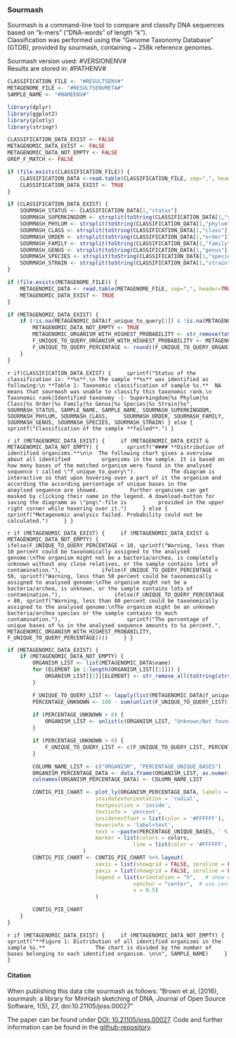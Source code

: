 ### Sourmash

Sourmash is a command-line tool to compare and classify DNA sequences based on "k-mers" ("DNA-words" of length "k").   
Classification was performed using the "Genome Taxonomy Database" (GTDB), provided by sourmash, containing ~ 258k reference genomes.  

Sourmash version used: #VERSIONENV#  
Results are stored in: #PATHENV#  

```r
CLASSIFICATION_FILE <- "#RESULTSENV#"
METAGENOME_FILE <- "#RESULTSENVMETA#"
SAMPLE_NAME <- "#NAMEENV#"

library(dplyr)
library(ggplot2)
library(plotly)
library(stringr)

CLASSIFICATION_DATA_EXIST <- FALSE
METAGENOMIC_DATA_EXIST <- FALSE
METAGENOMIC_DATA_NOT_EMPTY <- FALSE
GREP_F_MATCH <- FALSE

if (file.exists(CLASSIFICATION_FILE)) {
	CLASSIFICATION_DATA <-read.table(CLASSIFICATION_FILE, sep=",", header=TRUE, na.strings = c("", "NA"))
	CLASSIFICATION_DATA_EXIST <- TRUE
} 

if (CLASSIFICATION_DATA_EXIST) {
	SOURMASH_STATUS <- CLASSIFICATION_DATA[1,"status"]
	SOURMASH_SUPERKINGDOM <- strsplit(toString(CLASSIFICATION_DATA[1,"superkingdom"]), '__')[[1]][2]
	SOURMASH_PHYLUM <- strsplit(toString(CLASSIFICATION_DATA[1,"phylum"]), '__')[[1]][2]
	SOURMASH_CLASS <- strsplit(toString(CLASSIFICATION_DATA[1,"class"]), '__')[[1]][2]
	SOURMASH_ORDER <- strsplit(toString(CLASSIFICATION_DATA[1,"order"]), '__')[[1]][2]
	SOURMASH_FAMILY <- strsplit(toString(CLASSIFICATION_DATA[1,"family"]), '__')[[1]][2]
	SOURMASH_GENUS <- strsplit(toString(CLASSIFICATION_DATA[1,"genus"]), '__')[[1]][2]
	SOURMASH_SPECIES <- strsplit(toString(CLASSIFICATION_DATA[1,"species"]), '__')[[1]][2]
	SOURMASH_STRAIN <- strsplit(toString(CLASSIFICATION_DATA[1,"strain"]), '__')[[1]][2]
}

if (file.exists(METAGENOME_FILE)) {
	METAGENOMIC_DATA <- read.table(METAGENOME_FILE, sep=",", header=TRUE, na.strings = c("", "NA"))
	METAGENOMIC_DATA_EXIST <- TRUE
} 

if (METAGENOMIC_DATA_EXIST) {
	if (!is.na(METAGENOMIC_DATA$f_unique_to_query[1]) & !is.na(METAGENOMIC_DATA$name[1])) {
		METAGENOMIC_DATA_NOT_EMPTY <- TRUE
		METAGENOMIC_ORGANISM_WITH_HIGHEST_PROBABILITY <- str_remove(toString(strsplit(toString(METAGENOMIC_DATA$name[1]), ' ',)[[1]][2:3]), ',')
		F_UNIQUE_TO_QUERY_ORGANISM_WITH_HIGHEST_PROBABILITY <- METAGENOMIC_DATA$f_unique_to_query[1]
		F_UNIQUE_TO_QUERY_PERCENTAGE <- round((F_UNIQUE_TO_QUERY_ORGANISM_WITH_HIGHEST_PROBABILITY * 100), 1)
	}
}
```

`r if(CLASSIFICATION_DATA_EXIST) {
	sprintf("Status of the classification is: **%s**.\n
The sample **%s** was identified as following:\n
**Table 1: Taxonomic classification of sample %s.**  NA means that sourmash was unable to classify this taxonomic rank.\n
Taxonomic rank|Identified taxonomy
-|-
Superkingdom|%s
Phylum|%s
Class|%s
Order|%s
Family|%s
Genus|%s
Species|%s
Strain|%s", 
	SOURMASH_STATUS, SAMPLE_NAME, SAMPLE_NAME, SOURMASH_SUPERKINGDOM, SOURMASH_PHYLUM, SOURMASH_CLASS,
	SOURMASH_ORDER, SOURMASH_FAMILY, SOURMASH_GENUS, SOURMASH_SPECIES, SOURMASH_STRAIN)
} else {
	sprintf("Classification of the sample **failed**.")
}`

`r if (METAGENOMIC_DATA_EXIST) {
	if (METAGENOMIC_DATA_EXIST & METAGENOMIC_DATA_NOT_EMPTY) {
		sprintf("#### **Distribution of identified organisms.**\n\n  The following chart gives a overview about all identified 
		organisms in the sample. It is based on how many bases of the matched organism were found in the analysed sequence ( called \"f_unique_to_query\").  
		The diagram is interactive so that upon hovering over a part of it the organism and according the according percentage of unique bases in the 
		anaylsed sequence are showed. 
		Further organisms can get masked by clicking their name in the legend. A download-button for saving the diagramm as \"png\"-file is 
		provided in the upper right corner while hovering over it.")
	} else {
		sprintf("Metagenomic analysis failed. Probability could not be calculated.")
	}
}`

`r if (METAGENOMIC_DATA_EXIST) {
	if (METAGENOMIC_DATA_EXIST & METAGENOMIC_DATA_NOT_EMPTY) {
		ifelse(F_UNIQUE_TO_QUERY_PERCENTAGE < 10, sprintf("Warning, less than 10 percent could be taxonomically assigned to the analysed genome:\nThe organism might not be a bacteria/archea, is completely unknown without any close relatives, or the sample contains lots of contamination."),
			ifelse(F_UNIQUE_TO_QUERY_PERCENTAGE < 50, sprintf("Warning, less than 50 percent could be taxonomically assigned to analysed genome:\nThe organism might not be a bacteria/archea, is unknown, or the sample contains lots of contamination."),
				ifelse(F_UNIQUE_TO_QUERY_PERCENTAGE < 80, sprintf("Warning, less than 80 percent could be taxonomically assigned to the analysed genome:\nThe organism might be an unknown bacteria/archea species or the sample contains to much contamination."),
					sprintf("The percentage of unique bases of %s in the analysed sequence amounts to %s percent.", METAGENOMIC_ORGANISM_WITH_HIGHEST_PROBABILITY, F_UNIQUE_TO_QUERY_PERCENTAGE))))
	}
}`

```r
if (METAGENOMIC_DATA_EXIST) {
	if (METAGENOMIC_DATA_NOT_EMPTY) {
		ORGANISM_LIST <- list(METAGENOMIC_DATA$name)
		for (ELEMENT in 1:length(ORGANISM_LIST[[1]])) {
			ORGANISM_LIST[[1]][ELEMENT] <- str_remove_all(toString(strsplit(ORGANISM_LIST[[1]][ELEMENT], ' ')[[1]][1:3]), ',')
		}

		F_UNIQUE_TO_QUERY_LIST <- lapply(list(METAGENOMIC_DATA$f_unique_to_query),"*",100)
		PERCENTAGE_UNKNOWN <- 100 - sum(unlist(F_UNIQUE_TO_QUERY_LIST))
		
		if (PERCENTAGE_UNKNOWN > 0) {
			ORGANISM_LIST <- unlist(c(ORGANISM_LIST, "Unknown/Not found"))
		}

		if (PERCENTAGE_UNKNOWN > 0) {
			F_UNIQUE_TO_QUERY_LIST <- c(F_UNIQUE_TO_QUERY_LIST, PERCENTAGE_UNKNOWN)
		}

		COLUMN_NAME_LIST <- c("ORGANISM", "PERCENTAGE_UNIQUE_BASES")
		ORGANISM_PERCENTAGE_DATA <- data.frame(ORGANISM_LIST, as.numeric(unlist(F_UNIQUE_TO_QUERY_LIST)))
		colnames(ORGANISM_PERCENTAGE_DATA) <- COLUMN_NAME_LIST

		CONTIG_PIE_CHART <- plot_ly(ORGANISM_PERCENTAGE_DATA, labels = ~ORGANISM, values = ~PERCENTAGE_UNIQUE_BASES, type = 'pie',
	                		insidetextorientation = 'radial',
	                		textposition = 'inside',
	                		textinfo = 'percent',
	                		insidetextfont = list(color = '#FFFFFF'),
	                		hoverinfo = 'label+text',
	                		text = ~paste(PERCENTAGE_UNIQUE_BASES, ' %'),
	                		marker = list(colors = colors,
	                              		line = list(color = '#FFFFFF', width = 1))
						)
		CONTIG_PIE_CHART <- CONTIG_PIE_CHART %>% layout(
	          				xaxis = list(showgrid = FALSE, zeroline = FALSE, showticklabels = FALSE),
	          				yaxis = list(showgrid = FALSE, zeroline = FALSE, showticklabels = FALSE),
							legend = list(orientation = "h",   # show entries horizontally
										xanchor = "center",  # use center of legend as anchor
										x = 0.5)
							)

		CONTIG_PIE_CHART
	}
}
```

`r if (METAGENOMIC_DATA_EXIST) {
	if (METAGENOMIC_DATA_NOT_EMPTY) {
		sprintf("**Figure 1: Distribution of all identified organisms in the sample %s.**   
		    The chart is divided by the number of bases belonging to each identified organism. \n\n", SAMPLE_NAME)
	}
}`

#### **Citation**

When publishing this data cite sourmash as follows:
"Brown et al, (2016), sourmash: a library for MinHash sketching of DNA,
Journal of Open Source Software, 1(5), 27, doi:10.21105/joss.00027"

The paper can be found under [DOI: 10.21105/joss.00027](https://www.doi.org/10.21105/joss.00027).
Code and further information can be found in the [github-repository](https://github.com/sourmash-bio/sourmash).
